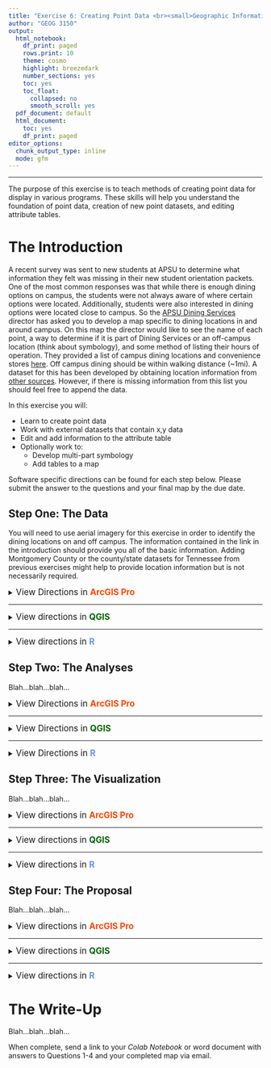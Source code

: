 ```yaml
---
title: "Exercise 6: Creating Point Data <br><small>Geographic Information Systems 1 Lab</small></br>"
author: "GEOG 3150"
output:
  html_notebook:
    df_print: paged
    rows.print: 10
    theme: cosmo
    highlight: breezedark
    number_sections: yes
    toc: yes
    toc_float:
      collapsed: no
      smooth_scroll: yes
  pdf_document: default
  html_document:
    toc: yes
    df_print: paged
editor_options:
  chunk_output_type: inline
  mode: gfm
---
```


```{=html}
<style type="text/css">

h1.title {
  font-size: 40px;
  font-family: "Times New Roman", Times, serif;
  color: DarkBlue;
  text-align: center;
}
h4.author { /* Header 4 - and the author and data headers use this too  */
  font-size: 20px;
  font-family: "Times New Roman", Times, serif;
  color: DarkBlue;
  text-align: center;
}

.zoom {
  transform-origin: 40% 50% 0;
  transition: transform .2s;
  margin: 0 auto;
}
.zoom img{
	width:auto;
	height:auto;	
}
.zoom:hover {
  transform: scale(2);
}

th, td {padding: 5px;}

</style>
```
<hr></hr>

The purpose of this exercise is to teach methods of creating point data for display in various programs. These skills will help you understand the foundation of point data, creation of new point datasets, and editing attribute tables.

# The Introduction

A recent survey was sent to new students at APSU to determine what information they felt was missing in their new student orientation packets. One of the most common responses was that while there is enough dining options on campus, the students were not always aware of where certain options were located. Additionally, students were also interested in dining options were located close to campus. So the [APSU Dining Services](https://www.apsu.edu/dining/index.php) director has asked you to develop a map specific to dining locations in and around campus. On this map the director would like to see the name of each point, a way to determine if it is part of Dining Services or an off-campus location (think about symbology), and some method of listing their hours of operation. They provided a list of campus dining locations and convenience stores [here](https://dineoncampus.com/apsu/hours-of-operation). Off campus dining should be within walking distance (~1mi). A dataset for this has been developed by obtaining location information from [other sources](https://www.google.com/search?rlz=1C1GCEU_enUS880US880&tbs=lf:1,lf_ui:9&tbm=lcl&sxsrf=AOaemvIjLEw11Ti6yVkpO2bynAOhhlsQMA:1631811609395&q=dining+near+me&rflfq=1&num=10&ved=2ahUKEwjOs8X6-4PzAhWmSPEDHU7vCjUQtgN6BAgMEAc#rlfi=hd:;si:;mv:[[36.54333655278211,-87.33321681176771],[36.517956229819426,-87.37012400781263],null,[36.530647432362045,-87.35167040979017],15]). However, if there is missing information from this list you should feel free to append the data.

In this exercise you will:

-   Learn to create point data
-   Work with external datasets that contain x,y data
-   Edit and add information to the attribute table
-   Optionally work to:
    -   Develop multi-part symbology
    -   Add tables to a map

Software specific directions can be found for each step below. Please submit the answer to the questions and your final map by the due date.

## Step One: The Data

You will need to use aerial imagery for this exercise in order to identify the dining locations on and off campus. The information contained in the link in the introduction should provide you all of the basic information. Adding Montgomery County or the county/state datasets for Tennessee from previous exercises might help to provide location information but is not necessarily required. 

<details>
<summary><big>View Directions in <b> [ArcGIS Pro]{style="color:#ff4500"} </b></big></summary>

Blah...blah...blah...

<big><b>Question No. 1</b></big>
<blockquote>
_Insert Text Here_
</blockquote>

</details>
<hr></hr>

<details>
<summary><big>View directions in <b> [QGIS]{style="color: #006400"} </b></big></summary>

In [Exercise 4, Step 2](https://chrismgentry.github.io/GIS1-Exercise-4/#12_Step_Two:_The_Analyses) you added a remote connection to satellite imagery using the **XYZ Tiles** of the _Browser Pane_. Because this exercise will rely heavily on having accessible imagery you will begin by adding several other remote connections. This way you have options as to which imagery works best for this exercise. Remember in [Exercise 4](https://chrismgentry.github.io/GIS1-Exercise-4/#12_Step_Two:_The_Analyses) you needed to right/CRTL-click on **XYZ Tiles** and add a "New Connection". Below is the URLs you need to use for each connection:

| **Service** | **Provider** | **URL** | **Appx. Max Scale** |
| ----------- | ------------ | ------- | ------------------- |  
| Satellite Imagery | Bing | http://ecn.t3.tiles.virtualearth.net/tiles/a{q}.jpeg?g=1 | 1:1 |
| Satellite Imagery | ESRI | https://server.arcgisonline.com/ArcGIS/rest/services/World_Imagery/MapServer/tile/{z}/{y}/{x} | 1:1 |
| Street Map | [OpenStreetMap](https://www.openstreetmap.org/) | https://tile.openstreetmap.org/{z}/{x}/{y}.png | 1:1 |
| Topographic Map | [OpenStreetMap](https://www.openstreetmap.org/) | https://tile.opentopomap.org/{z}/{x}/{y}.png | 1:3400 |

You will be using one of the services above to locate the on and off-campus dining locations so take some time to <u>add each one to your layers and examine the area surrounding campus</u>. It is up to you to choose which type of imagery is best used for the data creation as well as the final map for this assignment.

Once you have selected the imagery you plan to use, click _Layer > Create Layer > New Shapefile Layer_ to create a new shapefile dataset. In the resulting window, click on the browse button <img src= "Images/qgis-file-location-button.jpg" alt="Browse for file location" width="20" height="20"> to give your shapefile a new name and save it in your project folder. 

<p align="center"><div class="zoom"><img src= "Images/qgis-new-shapefile-layer.png" alt="New Shapefile Layer" style="width:100%"></div></p>

For the rest of the options use the following settings:

- File encoding = UTF-8
- Geometry type = Point
- Additional dimensions = None, EPSG:4326 - WGS 84
- New Field
  - Name = Name
  - Type = TextData
  - Length = 80

<p align="center"><div class="zoom"><img src= "Images/qgis-new-shapefile-layer-dialog.png" alt="New Shapefile Layer Box" style="width:100%"></div></p>

Because you will be creating a series of points the geometry should be set to point. However, you would take these same steps to create a multipoint, line, or polygon shapefile as well. The UTF-8 encoding allows for the dataset to be used on Windows of Mac OS systems which enables the possibility of sharing the data. After adding the information for the New Field click the button to **Add to Fields List** to add a field called "Name" to your dataset and click OK.

This will create a new dataset in your layers that allows you to add additional point information. With the new dataset selected, begin by either right/CRTL clicking on the new data layer or clicking the pencil icon <img src= "Images/qgis-toggle-editing-button.jpg" alt="Toggle Editing" width="20" height="20"> to _Toggle Editing_. This will make the new layer editable. Next, click on the **Add Point Feature** button <img src= "Images/qgis-add-point-feature-button.jpg" alt="Add Point Feature" width="20" height="20"> and notice as your cursor becomes a target.

<p align="center"><div class="zoom"><img src= "Images/qgis-edit-new-shapefile.png" alt="Adding Point Data" style="width:100%"></div></p>

Place the target over the Woodward Library building _roughly_ where the [Starbucks](https://www.starbucks.com/store-locator/store/87005/austin-peay-state-university-601-college-st-clarksville-tn-370440001-us) is located and click. In the resulting window give this location attributes where the **id = 1** and the **Name = Starbucks** and click OK. You will notice a new point that appears on the map and your cursor will return to a target like appearance. This created point data representing Starbucks and is uniquely identified by the ID and Name variables. Repeat this process and create points for all of the on-campus dining locations and convenience stores (~12). For the ID field continue to increase the number by one each time and for the Name field type in the name of the location you are depicting. When you have finished the last data point, click the _Save Layer Edits_ button <img src= "Images/qgis-save-layer-edits-button.jpg" alt="Save Layer Edits" width="20" height="20"> and toggle editing for that layer off by clicking the toggle button <img src= "Images/qgis-toggle-editing-button.jpg" alt="Toggle Editing" width="20" height="20">.

With the on-campus locations created you could also use the same steps to create the off-campus location. However, sometimes you will find that collaborators send you information in the form of a spreadsheet or some other format such as **keyhole markup langauge** (KML) from Google Earth or a KMZ which is a compressed version of a KML. In [Exercise 5, Step 2](https://chrismgentry.github.io/GIS1-Exercise-5/#12_Step_Two:_The_Analyses) you learned how to import a \*.csv file without geometry (meaning there were no X and Y values for locations). If the \*.csv file has variables for a location, such as longitude and latitude or UTM, you can simply choose "Point Coordinate" and provide the fields where the XY data is located. However, with a useful QGIS plug-in you have the ability to import some data directly from a URL depending on the format. Similar to [Exercise 5, Step 4](https://chrismgentry.github.io/GIS1-Exercise-5/#14_Step_Four:_The_County_Commisson_Report), go to **Plugins > Manage and Install Plugins** on the menu bar and search for **MMQGIS** and install the plug-in.

<p align="center"><img src= "Images/mmqgis-plugin-page.png" alt="MMQGIS" style="width:85%"></p>

On the menu bar you will see a new option for MMQGIS available. Click _MMQGIS > Import/Export > Geometry Import from CSV File_ and in the resulting window use the following options and click apply:

- Input CSV Nodes File = https://raw.githubusercontent.com/chrismgentry/GIS1-Exercise-6/main/Data/off-campus-dining.csv
- Geometry type = Point
- Shape ID Field = name
- Part ID Field = (this should be grayed out and not accessible)
- Latitude Field = y
- Longitude Field = x
- Output File Name = In this field click on the browse button to give the new file a name and save it to your project folder

<p align="center"><div class="zoom"><img src= "Images/mmqgis-import-dialog.png" alt="Importing CSV File with MMQGIS" style="width:100%"></div></p>

The resulting import should have placed another 24 data points on your map. You can use right/CRTL click and "Zoom to Layer" on the new layer to see all of the new points (colors my vary).

<p align="center"><div class="zoom"><img src= "Images/qgis-off-campus-import.png" alt="Imported CSV Points" style="width:100%"></div></p>

<big><b>Question No. 1</b></big>
<blockquote>
Which on-campus location is the last to close on a Saturday night? What other variables were included in the off-campus points that weren't included in the on-campus data you created?
</blockquote>

</details>
<hr></hr>

<details><summary><big>View directions in <b> [R]{style="color: #6495ED"} </b></span></big></summary>
Before you begin, you will need to open the [Ex2 Colab Notebook](https://github.com/chrismgentry/GIS1-Exercise-6/blob/main/GIS1_EX6.ipynb) and insert **tocolab** after _github_ in the URL to open in the _Colab Environment_. As you have seen before, R requires various packages to complete certain analyses. In this exercise you will be using **tidyverse, OpenStreetMaps, ggfortify, maptools, and rgeos**. To install and load the packages we will use the following script:

Blah...blah...blah...

<big><b>Question No. 1</b></big>
<blockquote>
_Insert Text Here_
</blockquote>

</details>

## Step Two: The Analyses

Blah...blah...blah...

<details>
<summary><big>View Directions in <b> [ArcGIS Pro]{style="color:#ff4500"} </b></big></summary>

Blah...blah...blah...

<big><b>Question No. 2</b></big>
<blockquote>
_Insert Text Here_
</blockquote>

</details>
<hr></hr>

<details>
<summary><big>View Directions in <b> [QGIS]{style="color:#006400"} </b></big></summary>

ADDING INFORMATION TO THE ATTRIBUTE TABLE

<big><b>Question No. 2</b></big>
<blockquote>
_Insert Text Here_
</blockquote>

</details>
<hr></hr>

<details>
<summary><big>View Directions in <b> [R]{style="color:#6495ED"} </b></big></summary>

Blah...blah...blah...

<big><b>Question No. 2</b></big>
<blockquote>
_Insert Text Here_
</blockquote>

</details>

## Step Three: The Visualization

Blah...blah...blah...

<details><summary><big>View directions in <b> [ArcGIS Pro]{style="color:#ff4500"} </b></span></big></summary>

Blah...blah...blah...

<big><b>Question No. 3</b></big>
<blockquote>
_Insert Text Here_
</blockquote>

</details>
<hr></hr>

<details><summary><big>View directions in <b> [QGIS]{style="color:#006400"} </b></span></big></summary>

Blah...blah...blah...

<big><b>Question No. 3</b></big>
<blockquote>
_Insert Text Here_
</blockquote>

</details>
<hr></hr>

<details><summary><big>View directions in <b> [R]{style="color:#6495ED"} </b></span></big></summary>

Blah...blah...blah...

<big><b>Question No. 3</b></big>
<blockquote>
_Insert Text Here_
</blockquote>

</details>

## Step Four: The Proposal

Blah...blah...blah...

<details><summary><big>View directions in <b> [ArcGIS Pro]{style="color:#ff4500"} </b></span></big></summary>

Blah...blah...blah...

<big><b>Question No. 4</b></big>
<blockquote>
_Insert Text Here_
</blockquote>

</details>
<hr></hr>

<details><summary><big>View directions in <b> [QGIS]{style="color:#006400"} </b></span></big></summary>

Blah...blah...blah...

<big><b>Question No. 4</b></big>
<blockquote>
_Insert Text Here_
</blockquote>

</details>
<hr></hr>

<details><summary><big>View directions in <b> [R]{style="color:#6495ED"} </b></span></big></summary>

Blah...blah...blah...

<big><b>Question No. 4</b></big>
<blockquote>
_Insert Text Here_
</blockquote>

</details>

# The Write-Up

Blah...blah...blah...

When complete, send a link to your _Colab Notebook_ or word document with answers to Questions 1-4 and your completed map via email.